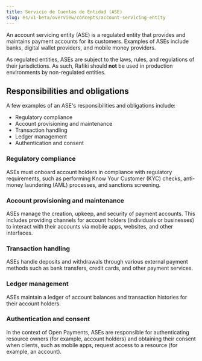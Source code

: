 ```yaml
---
title: Servicio de Cuentas de Entidad (ASE)
slug: es/v1-beta/overview/concepts/account-servicing-entity
---
```


An account servicing entity (ASE) is a regulated entity that provides and maintains payment accounts for its customers. Examples of ASEs include banks, digital wallet providers, and mobile money providers.

As regulated entities, ASEs are subject to the laws, rules, and regulations of their jurisdictions. As such, Rafiki should **not** be used in production environments by non-regulated entities.

## Responsibilities and obligations

A few examples of an ASE's responsibilities and obligations include:

- Regulatory compliance
- Account provisioning and maintenance
- Transaction handling
- Ledger management
- Authentication and consent

### Regulatory compliance

ASEs must onboard account holders in compliance with regulatory requirements, such as performing Know Your Customer (KYC) checks, anti-money laundering (AML) processes, and sanctions screening.

### Account provisioning and maintenance

ASEs manage the creation, upkeep, and security of payment accounts. This includes providing channels for account holders (individuals or businesses) to interact with their accounts via mobile apps, websites, and other interfaces.

### Transaction handling

ASEs handle deposits and withdrawals through various external payment methods such as bank transfers, credit cards, and other payment services.

### Ledger management

ASEs maintain a ledger of account balances and transaction histories for their account holders.

### Authentication and consent

In the context of Open Payments, ASEs are responsible for authenticating resource owners (for example, account holders) and obtaining their consent when clients, such as mobile apps, request access to a resource (for example, an account).
